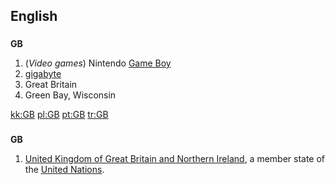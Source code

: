 ==English==

==={{initialism}}===
'''GB'''

# (''Video games'') Nintendo [[Game Boy]]
# [[gigabyte]]
# Great Britain
# Green Bay, Wisconsin

[[kk:GB]]
[[pl:GB]]
[[pt:GB]]
[[tr:GB]]

==={{abbreviation}}===
'''GB'''
#[[United Kingdom of Great Britain and Northern Ireland]], a member state of the [[United Nations]].